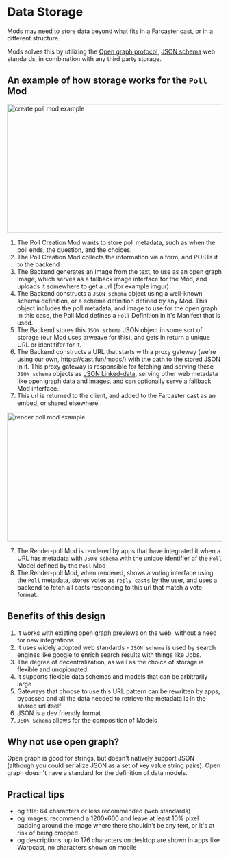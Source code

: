 

# Data Storage

Mods may need to store data beyond what fits in a Farcaster cast, or in a different structure.

Mods solves this by utilizing the [Open graph protocol](https://ogp.me/), [JSON schema](https://json-schema.org/) web standards, in combination with any third party storage.

## An example of how storage works for the `Poll` Mod

<Image src="/create-poll.png" alt="create poll mod example" width="800" height="300" />

1. The Poll Creation Mod wants to store poll metadata, such as when the poll ends, the question, and the choices.
2. The Poll Creation Mod collects the information via a form, and POSTs it to the backend
3. The Backend generates an image from the text, to use as an open graph image, which serves as a fallback image interface for the Mod, and uploads it somewhere to get a url (for example imgur)
4. The Backend constructs a `JSON schema` object using a well-known schema definition, or a schema definition defined by any Mod. This object includes the poll metadata, and image to use for the open graph. In this case, the Poll Mod defines a `Poll` Definition in it's Manifest that is used.
4. The Backend stores this `JSON schema` JSON object in some sort of storage (our Mod uses arweave for this), and gets in return a unique URL or identitifer for it.
5. The Backend constructs a URL that starts with a proxy gateway (we're using our own, https://cast.fun/mods/) with the path to the stored JSON in it.
This proxy gateway is responsible for fetching and serving these `JSON schema` objects as [JSON Linked-data](https://developers.google.com/search/docs/appearance/structured-data/intro-structured-data), serving other web metadata like open graph data and images, and can optionally serve a fallback Mod interface.
6. This url is returned to the client, and added to the Farcaster cast as an embed, or shared elsewhere.

<Image src="/render-poll-mod.png" alt="render poll mod example" width="800" height="300" />

7. The Render-poll Mod is rendered by apps that have integrated it when a URL has metadata with `JSON schema` with the unique identifier of the `Poll` Model defined by the `Poll` Mod
8. The Render-poll Mod, when rendered, shows a voting interface using the `Poll` metadata, stores votes as `reply casts` by the user, and uses a backend to fetch all casts responding to this url that match a vote format.




## Benefits of this design

1. It works with existing open graph previews on the web, without a need for new integrations
2. It uses widely adopted web standards - `JSON schema` is used by search engines like google to enrich search results with things like Jobs.
3. The degree of decentralization, as well as the choice of storage is flexible and unopionated.
4. It supports flexible data schemas and models that can be arbitrarily large
5. Gateways that choose to use this URL pattern can be rewritten by apps, bypassed and all the data needed to retrieve the metadata is in the shared url itself
6. JSON is a dev friendly format
7. `JSON Schema` allows for the composition of Models

## Why not use open graph?

Open graph is good for strings, but doesn't natively support JSON (although you could serialize JSON as a set of key value string pairs).
Open graph doesn't have a standard for the definition of data models.

## Practical tips

- og title: 64 characters or less recommended (web standards)
- og images: recommend a 1200x600 and leave at least 10% pixel padding around the image where there shouldn't be any text, or it's at risk of being cropped
- og descriptions: up to 176 characters on desktop are shown in apps like Warpcast, no characters shown on mobile